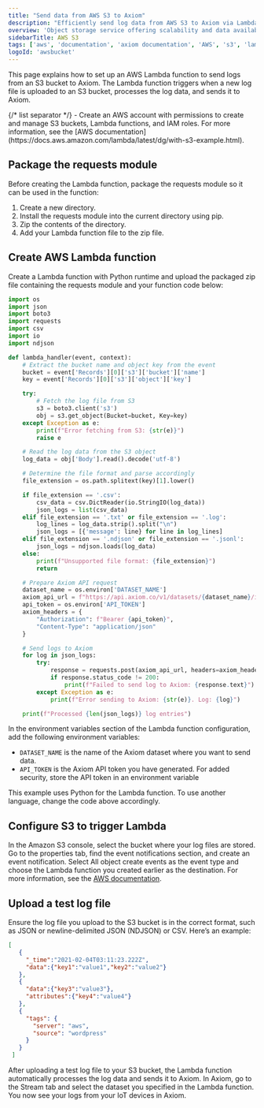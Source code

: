 ```yaml
---
title: "Send data from AWS S3 to Axiom"
description: "Efficiently send log data from AWS S3 to Axiom via Lambda function"
overview: 'Object storage service offering scalability and data availability'
sidebarTitle: AWS S3
tags: ['aws', 'documentation', 'axiom documentation', 'AWS', 's3', 'lambda']
logoId: 'awsbucket'
---
```



This page explains how to set up an AWS Lambda function to send logs from an S3 bucket to Axiom. The Lambda function triggers when a new log file is uploaded to an S3 bucket, processes the log data, and sends it to Axiom.

<AwsDisclaimer />

<Prerequisites />
{/* list separator */}
- Create an AWS account with permissions to create and manage S3 buckets, Lambda functions, and IAM roles. For more information, see the [AWS documentation](https://docs.aws.amazon.com/lambda/latest/dg/with-s3-example.html).

## Package the requests module

Before creating the Lambda function, package the requests module so it can be used in the function:

1. Create a new directory.
2. Install the requests module into the current directory using pip.
3. Zip the contents of the directory.
4. Add your Lambda function file to the zip file.

## Create AWS Lambda function

Create a Lambda function with Python runtime and upload the packaged zip file containing the requests module and your function code below:

```py
import os
import json
import boto3
import requests
import csv
import io
import ndjson

def lambda_handler(event, context):
    # Extract the bucket name and object key from the event
    bucket = event['Records'][0]['s3']['bucket']['name']
    key = event['Records'][0]['s3']['object']['key']

    try:
        # Fetch the log file from S3
        s3 = boto3.client('s3')
        obj = s3.get_object(Bucket=bucket, Key=key)
    except Exception as e:
        print(f"Error fetching from S3: {str(e)}")
        raise e

    # Read the log data from the S3 object
    log_data = obj['Body'].read().decode('utf-8')

    # Determine the file format and parse accordingly
    file_extension = os.path.splitext(key)[1].lower()

    if file_extension == '.csv':
        csv_data = csv.DictReader(io.StringIO(log_data))
        json_logs = list(csv_data)
    elif file_extension == '.txt' or file_extension == '.log':
        log_lines = log_data.strip().split("\n")
        json_logs = [{'message': line} for line in log_lines]
    elif file_extension == '.ndjson' or file_extension == '.jsonl':
        json_logs = ndjson.loads(log_data)
    else:
        print(f"Unsupported file format: {file_extension}")
        return

    # Prepare Axiom API request
    dataset_name = os.environ['DATASET_NAME']
    axiom_api_url = f"https://api.axiom.co/v1/datasets/{dataset_name}/ingest"
    api_token = os.environ['API_TOKEN']
    axiom_headers = {
        "Authorization": f"Bearer {api_token}",
        "Content-Type": "application/json"
    }

    # Send logs to Axiom
    for log in json_logs:
        try:
            response = requests.post(axiom_api_url, headers=axiom_headers, json=log)
            if response.status_code != 200:
                print(f"Failed to send log to Axiom: {response.text}")
        except Exception as e:
            print(f"Error sending to Axiom: {str(e)}. Log: {log}")

    print(f"Processed {len(json_logs)} log entries")
```

In the environment variables section of the Lambda function configuration, add the following environment variables:

- `DATASET_NAME` is the name of the Axiom dataset where you want to send data.
- `API_TOKEN` is the Axiom API token you have generated. For added security, store the API token in an environment variable

<CallOut kind="info">
This example uses Python for the Lambda function. To use another language, change the code above accordingly.
</CallOut>

## Configure S3 to trigger Lambda

In the Amazon S3 console, select the bucket where your log files are stored. Go to the properties tab, find the event notifications section, and create an event notification. Select All object create events as the event type and choose the Lambda function you created earlier as the destination. For more information, see the [AWS documentation](https://docs.aws.amazon.com/lambda/latest/dg/with-s3-example.html).

## Upload a test log file

Ensure the log file you upload to the S3 bucket is in the correct format, such as JSON or newline-delimited JSON (NDJSON) or CSV. Here’s an example:

```json
[
   {
     "_time":"2021-02-04T03:11:23.222Z",
     "data":{"key1":"value1","key2":"value2"}
   },
   {
     "data":{"key3":"value3"},
     "attributes":{"key4":"value4"}
   },
   {
     "tags": {
       "server": "aws",
       "source": "wordpress"
     }
   }
 ]
```

After uploading a test log file to your S3 bucket, the Lambda function automatically processes the log data and sends it to Axiom. In Axiom, go to the Stream tab and select the dataset you specified in the Lambda function. You now see your logs from your IoT devices in Axiom.
